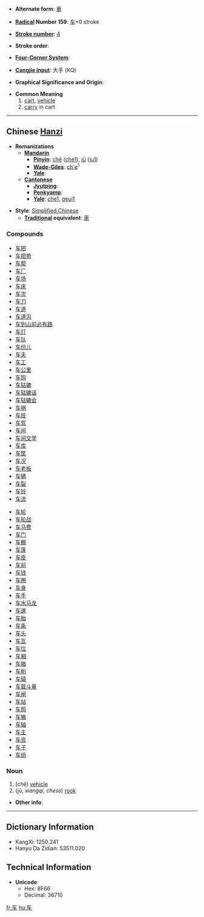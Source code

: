 * '''Alternate form''': [[車]]

* '''[[Wiktionary:Chinese radical index| Radical]] Number 159''': [[Wiktionary:Chinese radical index 车|车]]+0 stroke

* '''[[Wiktionary:Chinese total strokes index|Stroke number]]''': [[Wiktionary:Chinese total strokes index 4|4]]

* '''Stroke order''': 

* '''[[Wiktionary:Chinese four corner index|Four-Corner System]]''': 

* '''[[Wiktionary:Chinese Cangjie index|Cangjie input]]''': 大手 (KQ)

* '''Graphical Significance and Origin''': 

* '''Common Meaning'''
*# [[cart]], [[vehicle]]
*# [[carry]] in cart


----

== Chinese [[Hanzi]] ==

* '''Romanizations'''
** '''[[Mandarin]]'''
*** '''[[Pinyin]]''': [[chē]] ([[che1]]), [[jū]] ([[ju1]])
*** '''[[Wade-Giles]]''': [[ch'e]]<sup>1</sup>
*** '''[[Yale]]''': 
** '''[[Cantonese]]'''
*** '''[[Jyutping]]''':
*** '''[[Penkyamp]]''': 
*** '''[[Yale]]''': [[che1]], [[geui1]]

* '''Style''': [[Simplified Chinese]] 
** '''[[Traditional Chinese|Traditional]] equivalent''': [[車]]

===Compounds===
{{top}}
*[[车把]]
*[[车把势]]
*[[车帮]]
*[[车厂]]
*[[车场]]
*[[车床]]
*[[车次]]
*[[车刀]]
*[[车道]]
*[[车道沟]]
*[[车到山前必有路]]
*[[车灯]]
*[[车队]]
*[[车份儿]]
*[[车夫]]
*[[车工]]
*[[车公里]]
*[[车钩]]
*[[车轱辘]]
*[[车轱辘话]]
*[[车轱辘会]]
*[[车祸]]
*[[车技]]
*[[车驾]]
*[[车间]]
*[[车间文学]]
*[[车库]]
*[[车筐]]
*[[车况]]
*[[车老板]]
*[[车辆]]
*[[车裂]]
*[[车铃]]
*[[车流]]
{{mid}}
*[[车轮]]
*[[车轮战]]
*[[车马费]]
*[[车门]]
*[[车棚]]
*[[车篷]]
*[[车皮]]
*[[车前]]
*[[车钱]]
*[[车圈]]
*[[车身]]
*[[车手]]
*[[车水马龙]]
*[[车速]]
*[[车胎]]
*[[车条]]
*[[车头]]
*[[车瓦]]
*[[车位]]
*[[车厢]]
*[[车箱]]
*[[车削]]
*[[车辕]]
*[[车载斗量]]
*[[车闸]]
*[[车站]]
*[[车照]]
*[[车辙]]
*[[车轴]]
*[[车主]]
*[[车资]]
*[[车子]]
*[[车组]]
{{bottom}}

===Noun===

#(chē) [[vehicle]]
#(jū, ''xiangqi, chess'') [[rook]]

* '''Other info''': 

----

== Dictionary Information ==

* KangXi: 1250.241
* Hanyu Da Zidian: 53511.020

== Technical Information ==

* '''Unicode''':
** Hex: 8F66
** Decimal: 36710

[[fr:车]]
[[hu:车]]